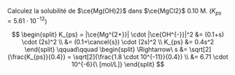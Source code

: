 ::: {.Exercise data-latex=""}

Calculez la solubilité de $\ce{Mg(OH)2}$ dans $\ce{MgCl2}$ 0.10 M. ($K_{ps} = 5.61 \cdot 10^{-12}$)

\vspace{\stretch{1}}

:::

::: {.Answer data-latex=""}

\begin{tabular}{ cccccc } 
~ & \ce{Mg(OH)2(s)} & \ce{<=>} & \ce{Mg^{2+}(aq)} & + & 2\ \ce{OH^{-}(aq)} \\
\midrule
init. & & & 0.1 & & 0 \\
\midrule
$\Delta$ & & & +s & & +2s \\
\midrule
final & & & 0.1+s & & 2s \\
\midrule
\end{tabular}

$$
\begin{split}
  K_{ps} = |\ce{Mg^{2+}}| \cdot |\ce{OH^{-}}|^2 &= (0.1+s) \cdot (2s)^2 \\
  &= (0.1+\cancel{s}) \cdot (2s)^2 \\
  K_{ps} &= 0.4s^2
\end{split}
\qquad\qquad
\begin{split}
  \Rightarrow\ s &= \sqrt[2]{\frac{K_{ps}}{0.4}} = \sqrt[2]{\frac{1.8 \cdot 10^{-11}}{0.4}} \\  &= 6.71 \cdot 10^{-6}{\ [mol/L]}
\end{split}
$$

:::